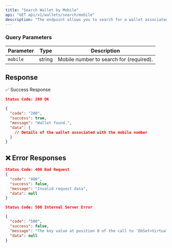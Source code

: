 ```yaml
---
title: "Search Wallet by Mobile"
api: "GET api/v1/wallets/search/mobile"
description: "The endpoint allows you to search for a wallet associated with a specified mobile number."
---
```



### **Query Parameters**

| Parameter     | Type   | Description                               |
|---------------|--------|-------------------------------------------|
| `mobile`      | string | Mobile number to search for (required).  |

## Response

✅ Success Response

```json
Status Code: 200 OK

{
  "code": "200",
  "success": true,
  "message": "Wallet found.",
  "data": {
    // Details of the wallet associated with the mobile number
  }
}

```

## ❌ Error Responses

``` json
Status Code: 400 Bad Request
{
  "code": "400",
  "success": false,
  "message": "Invalid request data",
  "data": null
}

Status Code: 500 Internal Server Error

{
  "code": "500",
  "success": false,
  "message": "The key value at position 0 of the call to 'DbSet<VirtualAccountProvider>.Find' was of type 'int', which does not match the property type of 'Guid'.",
  "data": null
}
